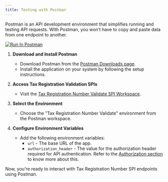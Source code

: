 ```yaml
---
title: Testing with Postman
---
```

Postman is an API development environment that simplifies running and testing API requests. With Postman, you won’t have to copy and paste data from one endpoint to another.

[![Run In Postman](https://run.pstmn.io/button.svg)](https://www.postman.com/interstellar-satellite-71662/partner-spi/collection/re6nrpe/tax-registration-number-validation-service-adapter-spi?action=share&creator=19303335)

1. **Download and Install Postman**
    - Download Postman from the [Postman Downloads page](https://www.postman.com/downloads/).
    - Install the application on your system by following the setup instructions.

2. **Access Tax Registration Validation SPIs**
    - Visit the [Tax Registration Number Validate SPI Workspace](https://www.postman.com/interstellar-satellite-71662/partner-spi/collection/re6nrpe/tax-registration-number-validation-service-adapter-spi?action=share&creator=19303335).

3. **Select the Environment**
    - Choose the "Tax Registration Number Validate" environment from the Postman workspace.

4. **Configure Environment Variables**
   - Add the following environment variables:
      - `url` - The base URL of the app.
      -  `authorization_header` - The value for the authorization header required for API authentication. Refer to the [Authorization section](../docs/Authorization) to know more about this.

Now, you're ready to interact with Tax Registration Number SPI endpoints using Postman.
